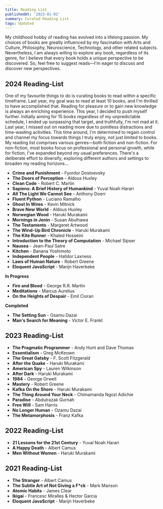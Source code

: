 ```yaml
---
title: Reading List
publishedAt: '2023-01-02'
summary: Curated Reading List
tags: Updated
---
```


My childhood hobby of reading has evolved into a lifelong passion. My choices of books are greatly influenced by my fascination with Arts and Culture, Philosophy, Neuroscience, Technology, and other related subjects. Nevertheless, I am always willing to explore any book, regardless of its genre, for I believe that every book holds a unique perspective to be discovered. So, feel free to suggest reads—I'm eager to discuss and discover new perspectives.

## 2024 Reading-List

One of my favourite things to do is curating books to read within a specific timeframe. Last year, my goal was to read at least 10 books, and I'm thrilled to have accomplished that. Reading for pleasure or to gain new knowledge is always an enriching experience. This year, I decided to push myself further. Initially aiming for 15 books regardless of my unpredictable schedule, I ended up surpassing that target, and truthfully, I'm not mad at it. Last year, I missed out on reading more due to pointless distractions and time-wasting activities. This time around, I'm determined to regain control and channel my focus towards things I truly enjoy, not just limited to books. My reading list comprises various genres—both fiction and non-fiction. For non-fiction, most books focus on professional and personal growth, while for fiction, I've expanded beyond my usual preferences. There's a deliberate effort to diversify, exploring different authors and settings to broaden my reading horizons...

- **Crime and Punishment** - Fyordor Dostoevsky
- **The Doors of Perception** - Aldous Huxley 
- **Clean Code** - Robert C. Martin 
- **Sapiens: A Brief History of Humankind** - Yuval Noah Harari 
- **All The Light We Cannot See** - Anthony Doerr
- **Fluent Python** - Luciano Ramalho 
- **Ghost In Wires** - Kevin Mitnick 
- **Brave New World** - Aldous Huxley
- **Norwegian Wood** - Haruki Murakami 
- **Mornings in Jenin** - Susan Abulhawa
- **The Testaments** - Margeret Artwood 
- **The Wind-Up Bird Chronicle** - Haruki Murakami 
- **The Kite Runner** - Khaled Hosseini
- **Introduction to the Theory of Computation** - Michael Sipser 
- **Nausea** - Jean-Paul Satre
- **Kitchen** - Banana Yoshimoto 
- **Independent People** - Halldor Laxness 
- **Laws of Human Nature** - Robert Greene
- **Eloquent JavaScript** - Marijn Haverbeke


**In Progress**
- **Fire and Blood** - George R.R. Martin
- **Meditations** - Marcus Aurelius 
- **On the Heights of Despair** - Emil Cioran 

**Completed**
- **The Setting Sun** - Osamu Dazai
- **Man's Search for Meaning** - Victor E. Frankl 


## 2023 Reading-List

- **The Pragmatic Programmer** - Andy Hunt and Dave Thomas
- **Essentialism** - Greg McKeown
- **The Great Gatsby** - F. Scott Fitzgerald
- **After the Quake** - Haruki Murakami
- **American Spy** - Lauren Wilkinson
- **After Dark** - Haruki Murakami
- **1984** - George Orwell
- **Mastery** - Robert Greene
- **Kafka On the Shore** - Haruki Murakami
- **The Thing Around Your Neck** - Chimamanda Ngozi Adichie
- **Paradise** - Abdulrazak Gurnah
- **Free Will** - Sam Harris
- **No Longer Human** - Ozamu Dazai
- **The Metamorphosis** - Franz Kafka


## 2022 Reading-List

- **21 Lessons for the 21st Century** - Yuval Noah Harari
- **A Happy Death** - Albert Camus
- **Men Without Women** - Haruki Murakami


## 2021 Reading-List

- **The Stranger** - Albert Camus
- **The Subtle Art of Not Giving a F*ck** - Mark Manson
- **Atomic Habits** - James Clear
- **Ikigai** - Francesc Miralles & Hector Garcia
- **Eloquent JavaScript** - Marijn Haverbeke
